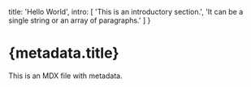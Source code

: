   title: 'Hello World',
  intro: [
    'This is an introductory section.',
    'It can be a single string or an array of paragraphs.'
  ]
}

# {metadata.title}

This is an MDX file with metadata.
